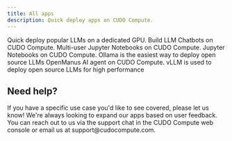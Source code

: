 ```yaml
---
title: All apps
description: Quick deploy apps on CUDO Compute.
---
```


<CardGroup cols={2}>
    <Card title="Dedicated LLM Inference" href="/apps/dedicated-inference-vllm">Quick deploy popular LLMs on a dedicated GPU.</Card>
    <Card title="Dify" href="/apps/dify">Build LLM Chatbots on CUDO Compute.</Card>
    <Card title="JupyterHub" href="/apps/jupyterhub">Multi-user Jupyter Notebooks on CUDO Compute.</Card>
    <Card title="JupyterLab" href="/apps/jupyterlab">Jupyter Notebooks on CUDO Compute.</Card>
    <Card title="Ollama" href="/apps/ollama">Ollama is the easiest way to deploy open source LLMs</Card>
    <Card title="OpenManus" href="/apps/openmanus">OpenManus AI agent on CUDO Compute.</Card>
    <Card title="vLLM" href="/apps/vllm">vLLM is used to deploy open source LLMs for high performance</Card> 
</CardGroup>

## Need help?
<Note>
If you have a specific use case you'd like to see covered, please let us know! We're always looking to expand our apps based on user feedback. You can reach out to us via the support chat in the CUDO Compute web console or email us at support@cudocompute.com.
</Note>
